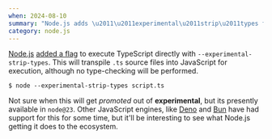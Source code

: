 ```yaml
---
when: 2024-08-10
summary: "Node.js adds \u2011\u2011experimental\u2011strip\u2011types flag"
category: node.js
---
```


[Node.js](https://nodejs.org/en) [added a flag](https://github.com/nodejs/node/pull/53725) to execute TypeScript directly with `--experimental-strip-types`. This will transpile `.ts` source files into JavaScript for execution, although no type-checking will be performed.

```console
$ node --experimental-strip-types script.ts
```

Not sure when this will get _promoted_ out of **experimental**, but its presently available in `node@23`. Other JavaScript engines, like [Deno](https://deno.com/) and [Bun](https://bun.sh/) have had support for this for some time, but it'll be interesting to see what Node.js getting it does to the ecosystem.
